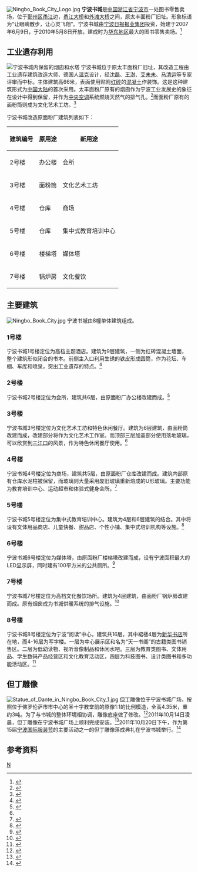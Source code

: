 {{coord|29|52|44.04|N|121|33|39.14|E|display=title}}
[[File:Ningbo_Book_City_Logo.jpg|thumb]]
'''宁波书城'''是[[中国|中国]][[浙江省|浙江省]][[宁波市|宁波市]]一处图书零售卖场，位于[[鄞州区|鄞州区]][[甬江|甬江]]边，[[甬江大桥|甬江大桥]]和[[外滩大桥|外滩大桥]]之间，原太丰面粉厂旧址。形象标语为“让眼睛散步，让心灵飞翔”。宁波书城由[[宁波日报报业集团|宁波日报报业集团]]投资，始建于2007年6月9日，于2010年5月8日开放。建成时为[[华东地区|华东地区]]最大的图书零售卖场。<ref>{{cite web|url=http://news.cnnb.com.cn/system/2010/05/09/006518200.shtml|title=华东最大图书零售卖场--宁波书城开门迎客|publisher=东南商报|author=卢科霞 张昊|date=2010-05-09|accessdate=2011-02-21|archive-date=2012-06-14|archive-url=https://web.archive.org/web/20120614072018/http://news.cnnb.com.cn/system/2010/05/09/006518200.shtml|dead-url=no}}</ref>

== 工业遗存利用 ==
[[File:Chimney_in_Ningbo_Book_City.JPG|宁波书城内保留的烟囱和水塔]]
宁波书城位于原太丰面粉厂旧址，其改造工程由工业遗存建筑改造大师、德国人[[温克|温克]]设计，经[[沈磊|沈磊]]、[[王澍_(建筑师)|王澍]]、[[艾未未|艾未未]]、[[马清运|马清运]]等专家评审而中标。主体建筑高66米，表面使用贴附[[红砖|红砖]]的[[混凝土|混凝土]]作装饰。这是这种建筑形式为[[中国大陆|中国大陆]]的首次采用。太丰面粉厂原有的烟囱作为宁波工业发展史的象征在设计中得到保留，并作为[[中央空调|中央空调]]系统燃烧天然气的排气孔。<ref>{{cite web|url=http://zt.cnnb.com.cn/system/2010/05/06/006515309.shtml|title=书城的背后故事|date=2010-05-06|publisher=新侨报|author=王百秀|accessdate=2011-02-21|archive-date=2011-09-01|archive-url=https://web.archive.org/web/20110901080524/http://zt.cnnb.com.cn/system/2010/05/06/006515309.shtml|dead-url=no}}</ref>而面粉厂原有的面粉筒则成为文化艺术工坊。<ref name="building3">{{cite web|url=http://zt.cnnb.com.cn/system/2010/04/28/006506057.shtml|title=3号楼：面粉筒改成的文化艺术工坊|publisher=新侨报|date=2010-04-28|accessdate=2011-02-21|archive-date=2011-08-11|archive-url=https://web.archive.org/web/20110811044538/http://zt.cnnb.com.cn/system/2010/04/28/006506057.shtml|dead-url=no}}</ref>

宁波书城改造原面粉厂建筑列表如下：
{| class="wikitable"
|-
! 建筑编号
! 原用途
! 新用途
|-
| 2号楼
| 办公楼
| 会所
|-
| 3号楼
| 面粉筒
| 文化艺术工坊
|-
| 4号楼
| 仓库
| 商场
|-
| 5号楼
| 仓库
| 集中式教育培训中心
|-
| 6号楼
| 楼梯塔
| 媒体塔
|-
| 7号楼
| 锅炉房
| 文化餐饮
|}

== 主要建筑 ==
[[File:Ningbo_Book_City.jpg|thumb]]
宁波书城由8幢单体建筑组成。

=== 1号楼 ===
宁波书城1号楼定位为高档主题酒店。建筑为9层建筑，一侧为红砖混凝土墙面，整个建筑形似闭合的书本。前侧主入口利用生锈的铁皮形成圆筒，作为花坛、车棚、车库和喷泉，突出工业遗存的特点。<ref>{{cite web|url=http://zt.cnnb.com.cn/system/2010/04/28/006506044.shtml|title=1号楼：酒店|publisher=新侨报|date=2010-04-28|author=邹琳 许思思|accessdate=2011-02-21|archive-date=2011-09-01|archive-url=https://web.archive.org/web/20110901080325/http://zt.cnnb.com.cn/system/2010/04/28/006506044.shtml|dead-url=no}}</ref>

=== 2号楼 ===
宁波书城2号楼定位为会所，建筑共6层，由原面粉厂办公楼改建而成。<ref>{{cite web|url=http://zt.cnnb.com.cn/system/2010/04/28/006506045.shtml|title=2号楼：会所|publisher=新侨报|date=2010-04-28|accessdate=2011-02-21|archive-date=2011-09-01|archive-url=https://web.archive.org/web/20110901080502/http://zt.cnnb.com.cn/system/2010/04/28/006506045.shtml|dead-url=no}}</ref>

=== 3号楼 ===
宁波书城3号楼定位为文化艺术工坊和特色休闲餐厅。建筑为6层建筑，由面粉筒改建而成，改建部分将作为文化艺术工作室。而顶部三层加盖部分使用落地玻璃，可以欣赏到[[三江口_(宁波)|三江口]]的风景，作为特色休闲餐厅使用。<ref name="building3" />

=== 4号楼 ===
宁波书城4号楼定位为商场，建筑共5层，由原面粉厂仓库改建而成。建筑内部原有仓库水泥柱被保留，而玻璃则大量采用废旧玻璃重新熔成的U形玻璃。主要功能为教育培训中心、运动超市和体验式健身会所。<ref>{{cite web|url=http://zt.cnnb.com.cn/system/2010/04/28/006506055.shtml|title=4号楼：商场|publisher=新侨报|date=2010-04-28|accessdate=2011-02-21|archive-date=2011-09-01|archive-url=https://web.archive.org/web/20110901080314/http://zt.cnnb.com.cn/system/2010/04/28/006506055.shtml|dead-url=no}}</ref>

=== 5号楼 ===
宁波书城5号楼定位为集中式教育培训中心。建筑为4层和6层建筑的结合。其中将设有文体用品商店、儿童快餐、甜品店、个性小铺、集中式培训机构等设施。<ref>{{cite web|url=http://zt.cnnb.com.cn/system/2010/04/28/006506054.shtml|title=5号楼：孩子乐园|publisher=新侨报|date=2010-04-28|accessdate=2011-02-21|archive-date=2011-08-11|archive-url=https://web.archive.org/web/20110811134620/http://zt.cnnb.com.cn/system/2010/04/28/006506054.shtml|dead-url=no}}</ref>

=== 6号楼 ===
宁波书城6号楼定位为媒体塔，由原面粉厂楼梯塔改建而成，设有宁波面积最大的LED显示屏，同时建有100平方米的公共厕所。<ref>{{cite web|url=http://zt.cnnb.com.cn/system/2010/04/28/006506052.shtml|title=6号楼：媒体塔|publisher=新侨报|date=2010-04-28|accessdate=2011-02-21|archive-date=2011-09-01|archive-url=https://web.archive.org/web/20110901080631/http://zt.cnnb.com.cn/system/2010/04/28/006506052.shtml|dead-url=no}}</ref>

=== 7号楼 ===
宁波书城7号楼定位为高档文化餐饮场所。建筑为4层建筑，由面粉厂锅炉房改建而成。原有烟囱成为书城供暖系统的排气设施。<ref>{{cite web|url=http://zt.cnnb.com.cn/system/2010/04/28/006506044.shtml|title=7号楼：规划为高档文化餐饮|publisher=新侨报|date=2010-04-28|accessdate=2011-02-21|archive-date=2011-09-01|archive-url=https://web.archive.org/web/20110901080325/http://zt.cnnb.com.cn/system/2010/04/28/006506044.shtml|dead-url=no}}</ref>

=== 8号楼 ===
宁波书城8号楼定位为宁波“阅读”中心，建筑共16层，其中裙楼4层为[[新华书店|新华书店]]所在地，而4-16层为写字楼。一层为中心展示区和名为“天一书阁”的古籍类图书销售区。二层为低幼读物、视听音像制品和休闲水吧。三层为教育类图书、文体用品、学生数码产品经营区和文化教育活动区，四层为科技图书、设计类图书和多功能活动区。<ref>{{cite web|url=http://zt.cnnb.com.cn/system/2010/04/28/006506048.shtml|title=8号楼：宁波“阅读”中心|publisher=新侨报|date=2010-04-28|accessdate=2011-02-21|archive-date=2011-09-01|archive-url=https://web.archive.org/web/20110901080451/http://zt.cnnb.com.cn/system/2010/04/28/006506048.shtml|dead-url=no}}</ref>

== 但丁雕像 ==
[[File:Statue_of_Dante_in_Ningbo_Book_City_1.jpg|thumb]]
[[但丁|但丁]]雕像位于宁波书城广场，按照位于佛罗伦萨市市中心的圣十字教堂前的原像1:1的比例模造，全高4.35米，重约3吨。为了与书城的整体环境相协调，雕像底座做了修改。<ref>{{cite web|url=http://daily.cnnb.com.cn/nbwb/html/2011-10/14/content_373107.htm|title=关于但丁雕像的那些事儿……|publisher=宁波晚报|author=史娓超|date=2011-10-14|accessdate=2011-11-05|archive-date=2016-03-05|archive-url=https://web.archive.org/web/20160305144835/http://daily.cnnb.com.cn/nbwb/html/2011-10/14/content_373107.htm|dead-url=no}}</ref>2011年10月14日凌晨，但丁雕像在宁波书城广场上顺利完成安装。<ref>{{cite web|url=http://daily.cnnb.com.cn/nbwb/html/2011-10/14/content_373099.htm|title=但丁雕像落户宁波书城广场|publisher=宁波晚报|date=2011-10-14|accessdate=2011-11-05|archive-date=2016-03-06|archive-url=https://web.archive.org/web/20160306024833/http://daily.cnnb.com.cn/nbwb/html/2011-10/14/content_373099.htm|dead-url=no}}</ref>2011年10月20日下午，作为第15届[[宁波国际服装节|宁波国际服装节]]的主要活动之一的但丁雕像落成典礼在宁波书城举行。<ref>{{cite web|url=http://news.cnnb.com.cn/system/2011/10/21/007116715.shtml|title=但丁雕像落成典礼昨在宁波书城举行|publisher=中国宁波网|author=殷浩|date=2011-10-21|accessdate=2011-11-05|archive-date=2016-03-06|archive-url=https://web.archive.org/web/20160306092436/http://news.cnnb.com.cn/system/2011/10/21/007116715.shtml|dead-url=no}}</ref>

== 参考资料 ==
{{reflist|2}}


[[Category:宁波书店|N]]